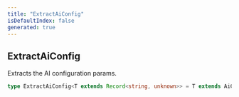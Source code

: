 ```yaml
---
title: "ExtractAiConfig"
isDefaultIndex: false
generated: true
---
```



<!-- This file was generated from the CommandKit source. Do not modify. Instead, re-run the "docgen" script -->


## ExtractAiConfig

<GenerationInfo sourceFile="packages/ai/src/types.ts" sourceLine="49" packageName="@commandkit/ai" />

Extracts the AI configuration params.

```ts title="Signature"
type ExtractAiConfig<T extends Record<string, unknown>> = T extends AiConfig ? InferParameters<T['inputSchema']> : T
```
